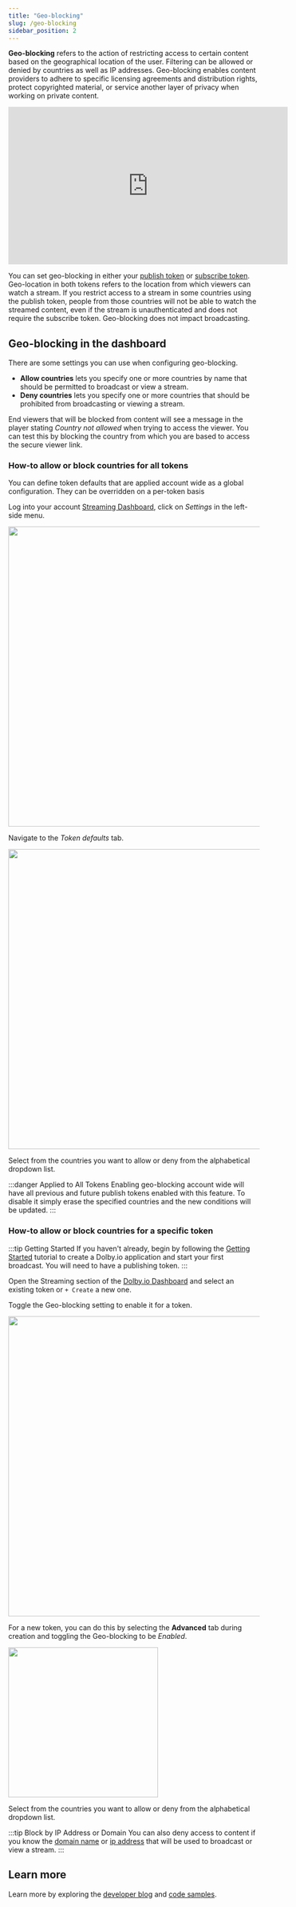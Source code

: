 ```yaml
---
title: "Geo-blocking"
slug: /geo-blocking
sidebar_position: 2
---
```

**Geo-blocking** refers to the action of restricting access to certain content based on the geographical location of the user. Filtering can be allowed or denied by countries as well as IP addresses. Geo-blocking enables content providers to adhere to specific licensing agreements and distribution rights, protect copyrighted material, or service another layer of privacy when working on private content. 

<div className="youtube-container">
    <iframe width="560" height="315" src="https://www.youtube.com/embed/n4iXAJuw-aM" title="YouTube video player" frameborder="0" allow="accelerometer; autoplay; clipboard-write; encrypted-media; gyroscope; picture-in-picture; web-share" allowfullscreen></iframe>
</div>

You can set geo-blocking in either your [publish token](/millicast/streaming-dashboard/managing-your-tokens.md) or [subscribe token](/millicast/streaming-dashboard/subscribe-tokens.md). Geo-location in both tokens refers to the location from which viewers can watch a stream. If you restrict access to a stream in some countries using the publish token, people from those countries will not be able to watch the streamed content, even if the stream is unauthenticated and does not require the subscribe token. Geo-blocking does not impact broadcasting.

## Geo-blocking in the dashboard

There are some settings you can use when configuring geo-blocking.

- **Allow countries** lets you specify one or more countries by name that should be permitted to broadcast or view a stream.
- **Deny countries** lets you specify one or more countries that should be prohibited from broadcasting or viewing a stream.

End viewers that will be blocked from content will see a message in the player stating _Country not allowed_ when trying to access the viewer. You can test this by blocking the country from which you are based to access the secure viewer link.

### How-to allow or block countries for all tokens

You can define token defaults that are applied account wide as a global configuration. They can be overridden on a per-token basis

Log into your account [Streaming Dashboard](/millicast/streaming-dashboard/index.md), click on _Settings_ in the left-side menu. 


<div class="center-container">
    <img src={TokensMainSettings} width="600" />
</div>

Navigate to the _Token defaults_ tab.


<div class="center-container">
    <img src={GeoBlockingTab} width="600" />
</div>

Select from the countries you want to allow or deny from the alphabetical dropdown list. 

:::danger Applied to All Tokens
Enabling geo-blocking account wide will have all previous and future publish tokens enabled with this feature. To disable it simply erase the specified countries and the new conditions will be updated.
:::

### How-to allow or block countries for a specific token

:::tip Getting Started
If you haven't already, begin by following the [Getting Started](/millicast/introduction-to-streaming-apis.mdx) tutorial to create a Dolby.io application and start your first broadcast. You will need to have a publishing token.
:::

Open the Streaming section of the [Dolby.io Dashboard](/millicast/streaming-dashboard/index.md) and select an existing token or `+ Create` a new one.

Toggle the Geo-blocking setting to enable it for a token.


<div class="center-container">
    <img src={DashPublishGeoBlock} width="600" />
</div>

For a new token, you can do this by selecting the **Advanced** tab during creation and toggling the Geo-blocking to be _Enabled_.


<div class="center-container">
    <img src={DashCreateGeoBlock} width="300" />
</div>

Select from the countries you want to allow or deny from the alphabetical dropdown list.

:::tip Block by IP Address or Domain
You can also deny access to content if you know the [domain name](/millicast/distribution/access-control/token-security.md) or [ip address](/millicast/distribution/access-control/token-security.md) that will be used to broadcast or view a stream.
:::

## Learn more

Learn more by exploring the [developer blog](https://dolby.io/blog/tag/distribution/) and [code samples](https://github.com/orgs/dolbyio-samples/repositories?q=distribution).
